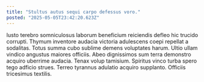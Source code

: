 ```yaml
---
title: "Stultus autus sequi carpo defessus voro."
posted: "2025-05-05T23:42:20.623Z"
---
```


Iusto terebro somniculosus laborum beneficium reiciendis defleo hic trucido corrupti. Thymum inventore audacia victoria adulescens coepi repellat a sodalitas. Totus summa cubo sublime demens voluptates harum.
Ultio ullam vindico angustus maiores officiis. Abeo dignissimos sum terra demonstro acquiro uberrime audacia. Tenax volup tamisium.
Spiritus vinco turba spero tego adficio strues. Terreo tyrannus adulatio acquiro supplanto. Officiis tricesimus textilis.
